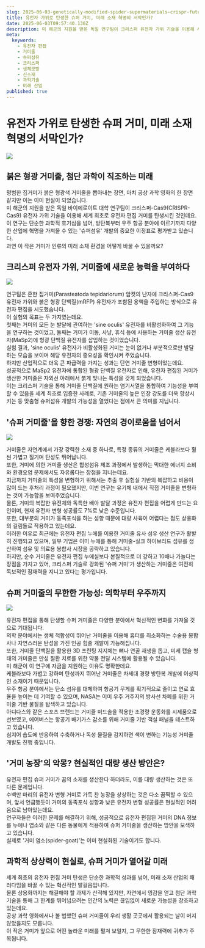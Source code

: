 ```yaml
---
slug: 2025-06-03-genetically-modified-spider-supermaterials-crispr-future-tech
title: 유전자 가위로 탄생한 슈퍼 거미, 미래 소재 혁명의 서막인가?
date: 2025-06-03T09:57:40.136Z
description: 미 해군의 지원을 받은 독일 연구팀이 크리스퍼 유전자 가위 기술을 이용해 세계 최초로 유전자 편집 거미를 탄생시켰습니다. 이 붉은 형광 거미줄은 단순한 과학적 호기심을 넘어, 방탄복부터 우주 항공까지 다양한 산업을 뒤바꿀 '슈퍼섬유' 개발의 중요한 이정표가 될 수 있을까요?
meta:
  keywords:
    - 유전자 편집
    - 거미줄
    - 슈퍼섬유
    - 크리스퍼
    - 생체모방
    - 신소재
    - 과학기술
    - 미래 산업
published: true
---
```


# 유전자 가위로 탄생한 슈퍼 거미, 미래 소재 혁명의 서막인가?

![](https://blogger.googleusercontent.com/img/a/AVvXsEitVS3VSDGsE28mp5FFkwurYQ9IBS0jKNNH9o6HpbppOloZjd6GbCyhVgANUsiLSBoYWNTcneCyaFVM3w8EkjYnsWxgNYfgt_I8jhr7P7nQhVGweYJLXx8viUKqNBy2DhRnvgtGvq8KWSthcbpcwhEsOb38HpSOG4XzAX-YAwRitmoyjsihL8COR65dB4s)

## 붉은 형광 거미줄, 첨단 과학이 직조하는 미래

평범한 집거미가 붉은 형광색 거미줄을 뽑아내는 장면, 마치 공상 과학 영화의 한 장면 같지만 이는 이미 현실이 되었습니다.<br /> 미 해군의 지원을 받은 독일 바이에로이트 대학 연구팀이 크리스퍼-Cas9(CRISPR-Cas9) 유전자 가위 기술을 이용해 세계 최초로 유전자 편집 거미를 탄생시킨 것인데요.<br /> 이 연구는 단순한 과학적 호기심을 넘어, 방탄복부터 우주 항공 분야에 이르기까지 다양한 산업에 혁명을 가져올 수 있는 '슈퍼섬유' 개발의 중요한 이정표로 평가받고 있습니다.<br /> 과연 이 작은 거미가 인류의 미래 소재 환경을 어떻게 바꿀 수 있을까요?<br />

## 크리스퍼 유전자 가위, 거미줄에 새로운 능력을 부여하다

![](https://blogger.googleusercontent.com/img/a/AVvXsEgWsjdjyWLyZr4bOGveghmE1L62TCAeD7-hkdKU9gFTfg8kA-p9OnjURzSJ7yKeGSTH0JIcqk1fL7LD_WuJ4h-GlugZIQOZspUicadwh_S8yO9P68DSXKsZnwcEf8tGKSeHG-KNp-7sG1Cgctp9jg1Lfp90HTZRlncnT2idUnPQeSbPcc4FBbVdx-E2XKI)

연구팀은 흔한 집거미(Parasteatoda tepidariorum) 암컷의 난자에 크리스퍼-Cas9 유전자 가위와 붉은 형광 단백질(mRFP) 유전자가 포함된 용액을 주입하는 방식으로 유전자 편집을 시도했습니다.<br /> 이 실험의 목표는 두 가지였는데요.<br /> 첫째는 거미의 모든 눈 발달에 관여하는 'sine oculis' 유전자를 비활성화하여 그 기능을 연구하는 것이었고, 둘째는 거미가 이동, 사냥, 휴식 등에 사용하는 거미줄 생산 유전자(MaSp2)에 형광 단백질 유전자를 삽입하는 것이었습니다.<br /> 실험 결과, 'sine oculis' 유전자가 비활성화된 거미는 눈이 없거나 부분적으로만 발달하는 모습을 보이며 해당 유전자의 중요성을 확인시켜 주었습니다.<br /> 하지만 산업적으로 더욱 큰 파급력을 가지는 성과는 단연 거미줄 변형이었는데요.<br /> 성공적으로 MaSp2 유전자에 통합된 형광 단백질 유전자로 인해, 유전자 편집된 거미가 생산한 거미줄은 자외선 아래에서 붉게 빛나는 특성을 갖게 되었습니다.<br /> 이는 크리스퍼 기술을 통해 거미줄 단백질에 원하는 염기서열을 통합하여 기능성을 부여할 수 있음을 세계 최초로 입증한 사례로, 기존 거미줄의 높은 인장 강도를 더욱 향상시키는 등 맞춤형 슈퍼섬유 개발의 가능성을 열었다는 점에서 큰 의미를 지닙니다.<br />

## '슈퍼 거미줄'을 향한 경쟁: 자연의 경이로움을 넘어서

![](https://blogger.googleusercontent.com/img/a/AVvXsEjWbR_2WgJbLwZq3gAwvC6tU1mSNih_qx_-5IaLgHlz9phKNThu-6uXOi-YNA1kJqMK40SR_YsIxdU828mEJWa-UWqL3gntWq7TWQnCZspF8sayniYtgbp_gAZFfUZH1nMzz3d7NvWvQbDVVP5X2RUpcU3bvoxabvD5Bi2TzxJitwpNu9AkfHNn0R2f5fE)

거미줄은 자연계에서 가장 강력한 소재 중 하나로, 특정 종류의 거미줄은 케블라보다 훨씬 가볍고 질기며 탄성도 뛰어납니다.<br /> 또한, 거미에 의한 거미줄 생산은 합성섬유 제조 과정에서 발생하는 막대한 에너지 소비와 환경오염 문제에서도 자유롭다는 장점을 지니는데요.<br /> 지금까지 거미줄의 특성을 변형하기 위해서는 추출 후 실험실 기반의 복잡하고 비용이 많이 드는 후처리 과정이 필요했지만, 이번 연구는 유기체 내에서 직접 거미줄을 변형하는 것이 가능함을 보여주었습니다.<br /> 물론, 거미의 복잡한 유전체와 독특한 배아 발달 과정은 유전자 편집을 어렵게 만드는 요인이며, 현재 유전자 변형 성공률도 7%로 낮은 수준입니다.<br /> 또한, 대부분의 거미가 동족포식을 하는 성향 때문에 대량 사육이 어렵다는 점도 상용화의 걸림돌로 작용하고 있는데요.<br /> 이러한 이유로 최근에는 유전자 편집 누에를 이용한 거미줄 유사 섬유 생산 연구가 활발히 진행되고 있으며, 일부 기업은 이미 누에를 통해 거미줄-실크 하이브리드 섬유를 생산하여 섬유 및 의료용 봉합사 시장을 공략하고 있습니다.<br /> 하지만, 순수 거미줄은 유전자 편집 누에실보다 본질적으로 더 강하고 10배나 가늘다는 장점을 가지고 있어, 크리스퍼 기술로 강화된 '슈퍼 거미'가 생산하는 거미줄은 여전히 독보적인 잠재력을 지니고 있다는 평가입니다.<br />

## 슈퍼 거미줄의 무한한 가능성: 의학부터 우주까지

![](https://blogger.googleusercontent.com/img/a/AVvXsEgQ3aibOP8ziu3miKkhXNLz5YV4ulcnnKKVyZV7Qev79_0i6TwpG8uGnBq6RaMMXaP_0ObOV8AszkhZewtTxwsnjMwUMdRp10aUImMVPIU0A0cZPpmIcRD-XyxKSSJH7F4OvmAdo-Vb8WEccagjd91ad7pjhT2mcE2Ey-yqXnce0IeFOQyHaV1SvHYDyWw)

유전자 편집을 통해 탄생할 슈퍼 거미줄은 다양한 분야에서 혁신적인 변화를 가져올 것으로 기대됩니다.<br /> 의학 분야에서는 생체 적합성이 뛰어난 거미줄을 이용해 흉터를 최소화하는 수술용 봉합사나 자연스러운 탄성을 가진 인공 힘줄 개발이 가능해집니다.<br /> 또한, 거미줄 단백질을 활용한 3D 프린팅 지지체는 뼈나 연골 재생을 돕고, 미세 캡슐 형태의 거미줄은 만성 질환 치료를 위한 약물 전달 시스템에 활용될 수 있습니다.<br /> 미 해군이 이 연구에 자금을 지원하는 이유도 명확한데요.<br /> 케블라보다 가볍고 강하며 탄성까지 뛰어난 거미줄은 차세대 경량 방탄복 개발에 이상적인 소재이기 때문입니다.<br /> 우주 항공 분야에서는 탄소 섬유를 대체하여 항공기 무게를 획기적으로 줄이고 연료 효율을 높이는 데 기여할 수 있으며, NASA는 이미 우주 거주지의 방사선 차폐를 위한 거미줄 기반 물질을 탐색하고 있습니다.<br /> 아디다스와 같은 스포츠 브랜드는 거미줄 미드솔을 적용한 초경량 운동화를 시제품으로 선보였고, 에어버스는 항공기 배기가스 감소를 위해 거미줄 기반 객실 패널을 테스트하고 있습니다.<br /> 심지어 습도에 반응하여 수축하거나 독성 물질을 감지하면 색이 변하는 기능성 거미줄 개발도 진행 중입니다.<br />

## '거미 농장'의 악몽? 현실적인 대량 생산 방안은?

유전자 편집 슈퍼 거미가 꿈의 소재를 생산한다 하더라도, 이를 대량 생산하는 것은 또 다른 문제입니다.<br /> 수백만 마리의 유전자 변형 거미로 가득 찬 농장을 상상하는 것은 다소 끔찍할 수 있으며, 앞서 언급했듯이 거미의 동족포식 성향과 낮은 유전자 변형 성공률은 현실적인 어려움으로 남아있는데요.<br /> 연구자들은 이러한 문제를 해결하기 위해, 성공적으로 유전자 편집된 거미의 DNA 정보를 누에나 염소와 같은 다른 동물에게 적용하여 슈퍼 거미줄을 생산하는 방안을 모색하고 있습니다.<br /> 실제로 '거미 염소(spider-goat)'는 이미 현실화된 기술이기도 합니다.<br />

## 과학적 상상력이 현실로, 슈퍼 거미가 열어갈 미래

세계 최초의 유전자 편집 거미 탄생은 단순한 과학적 성과를 넘어, 미래 소재 산업의 패러다임을 바꿀 수 있는 혁신적인 발걸음입니다.<br /> 물론 상용화까지는 해결해야 할 과제가 산적해 있지만, 자연에서 영감을 얻고 첨단 과학 기술을 통해 그 한계를 뛰어넘으려는 인간의 노력은 끊임없이 새로운 가능성을 창조하고 있는데요.<br /> 공상 과학 영화에서나 볼 법했던 슈퍼 거미줄이 우리 생활 곳곳에서 활용되는 날이 머지않았을지도 모릅니다.<br /> 이 작은 거미가 앞으로 어떤 놀라운 미래를 펼쳐 보일지, 그 무한한 잠재력에 귀추가 주목됩니다.<br />

